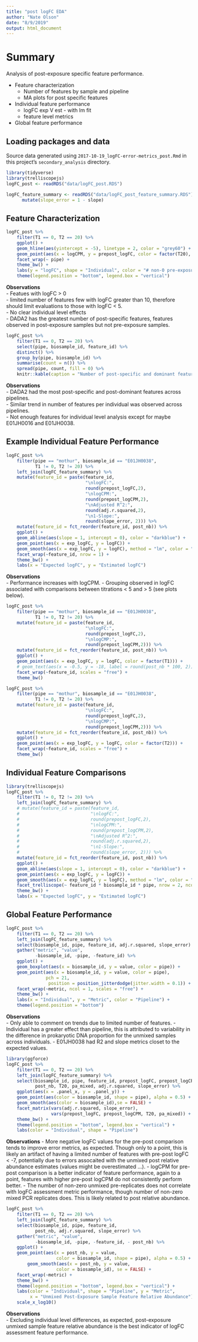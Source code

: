 ```yaml
---
title: "post logFC EDA"
author: "Nate Olson"
date: "8/9/2019"
output: html_document
---
```


# Summary
Analysis of post-exposure specific feature performance.

* Feature characterization
    - Number of features by sample and pipeline
    - MA plots for post specific features
* Individual feature performance
    * logFC exp V est - with lm fit
    * feature level metrics
* Global feature performance

## Loading packages and data
Source data generated using `2017-10-19_logFC-error-metrics_post.Rmd` in this project's `secondary_analysis` directory.
```r
library(tidyverse)
library(trelliscopejs)
logFC_post <- readRDS("data/logFC_post.RDS")

logFC_feature_summary <- readRDS("data/logFC_post_feature_summary.RDS") %>%
      mutate(slope_error = 1 - slope)
```

## Feature Characterization

```r
logFC_post %>% 
    filter(T1 == 0, T2 == 20) %>% 
    ggplot() + 
    geom_hline(aes(yintercept = -5), linetype = 2, color = "grey60") + 
    geom_point(aes(x = logCPM, y = prepost_logFC, color = factor(T20), shape = biosample_id)) + 
    facet_wrap(~ pipe) + 
    theme_bw() + 
    labs(y = "logFC", shape = "Individual", color = "# non-0 pre-exposure replicates") +
    theme(legend.position = "bottom", legend.box = "vertical")
```


__Observations__    
- Featues with logFC > 0  
- limited number of features few with logFC greater than 10, therefore should limit evaluations to those with logFC < 5.  
- No clear individual level effects  
- DADA2 has the greatest number of post-specific features, features observed in post-exposure samples but not pre-exposure samples.

```r
logFC_post %>% 
    filter(T1 == 0, T2 == 20) %>%     
    select(pipe, biosample_id, feature_id) %>% 
    distinct() %>% 
    group_by(pipe, biosample_id) %>% 
    summarise(count = n()) %>% 
    spread(pipe, count, fill = 0) %>% 
    knitr::kable(caption = "Number of post-specific and dominant features by individual and pipeline.")
```

__Observations__  
- DADA2 had the most post-specific and post-dominant features across pipelines.  
- Similar trend in number of features per individual was observed across pipelines.  
- Not enough features for individual level analysis except for maybe E01JH0016 and E01JH0038.  

## Example Individual Feature Performance

```r
logFC_post %>% 
    filter(pipe == "mothur", biosample_id == "E01JH0038",
           T1 != 0, T2 != 20) %>% 
    left_join(logFC_feature_summary) %>% 
    mutate(feature_id = paste(feature_id,
                              "\nlogFC:",
                              round(prepost_logFC,2), 
                              "\nlogCPM:", 
                              round(prepost_logCPM,2),
                              "\nAdjusted R^2:",
                              round(adj.r.squared,2),
                              "\n1-Slope:",
                              round(slope_error, 2))) %>% 
    mutate(feature_id = fct_reorder(feature_id, post_nb)) %>% 
    ggplot() + 
    geom_abline(aes(slope = 1, intercept = 0), color = "darkblue") + 
    geom_point(aes(x = exp_logFC, y = logFC)) + 
    geom_smooth(aes(x = exp_logFC, y = logFC), method = "lm", color = "darkorange") + 
    facet_wrap(~feature_id, nrow = 1) + 
    theme_bw() + 
    labs(x = "Expected logFC", y = "Estimated logFC")
```



__Observations__  
- Performance increases with logCPM. 
- Grouping observed in logFC associated with comparisons between titrations < 5 and > 5 (see plots below).


```r
logFC_post %>% 
    filter(pipe == "mothur", biosample_id == "E01JH0038",
           T1 != 0, T2 != 20) %>% 
    mutate(feature_id = paste(feature_id,
                              "\nlogFC:",
                              round(prepost_logFC,2), 
                              "\nlogCMP:", 
                              round(prepost_logCPM,2))) %>% 
    mutate(feature_id = fct_reorder(feature_id, post_nb)) %>% 
    ggplot() + 
    geom_point(aes(x = exp_logFC, y = logFC, color = factor(T1))) + 
    # geom_text(aes(x = -0.5, y = -18, label = round(post_nb * 100, 2))) + 
    facet_wrap(~feature_id, scales = "free") + 
    theme_bw()
```


```r
logFC_post %>% 
    filter(pipe == "mothur", biosample_id == "E01JH0038",
           T1 != 0, T2 != 20) %>% 
    mutate(feature_id = paste(feature_id,
                              "\nlogFC:",
                              round(prepost_logFC,2), 
                              "\nlogCMP:", 
                              round(prepost_logCPM,2))) %>% 
    mutate(feature_id = fct_reorder(feature_id, post_nb)) %>% 
    ggplot() + 
    geom_point(aes(x = exp_logFC, y = logFC, color = factor(T2))) + 
    facet_wrap(~feature_id, scales = "free") + 
    theme_bw()
```

## Individual Feature Comparisons
```r
library(trelliscopejs)
logFC_post %>% 
    filter(T1 != 0, T2 != 20) %>% 
    left_join(logFC_feature_summary) %>% 
    # mutate(feature_id = paste(feature_id,
    #                           "\nlogFC:",
    #                           round(prepost_logFC,2), 
    #                           "\nlogCPM:", 
    #                           round(prepost_logCPM,2),
    #                           "\nAdjusted R^2:",
    #                           round(adj.r.squared,2),
    #                           "\n1-Slope:",
    #                           round(slope_error, 2))) %>% 
    mutate(feature_id = fct_reorder(feature_id, post_nb)) %>% 
    ggplot() + 
    geom_abline(aes(slope = 1, intercept = 0), color = "darkblue") + 
    geom_point(aes(x = exp_logFC, y = logFC)) + 
    geom_smooth(aes(x = exp_logFC, y = logFC), method = "lm", color = "darkorange") + 
    facet_trelliscope(~ feature_id * biosample_id * pipe, nrow = 2, ncol = 5) + 
    theme_bw() + 
    labs(x = "Expected logFC", y = "Estimated logFC")
```



## Global Feature Performance

```r
logFC_post %>% 
    filter(T1 == 0, T2 == 20) %>% 
    left_join(logFC_feature_summary) %>% 
    select(biosample_id, pipe, feature_id, adj.r.squared, slope_error) %>% 
    gather("metric", "value", 
           -biosample_id, -pipe, -feature_id) %>% 
    ggplot() + 
    geom_boxplot(aes(x = biosample_id, y = value, color = pipe)) + 
    geom_point(aes(x = biosample_id, y = value, color = pipe), 
               pch = 21, 
                position = position_jitterdodge(jitter.width = 0.1)) + 
    facet_wrap(~metric, ncol = 1, scales = "free") + 
    theme_bw() + 
    labs(x = "Individual", y = "Metric", color = "Pipeline") + 
    theme(legend.position = "bottom")
```

__Observations__  
- Only able to comment on trends due to limited number of features. 
- Individual has a greater effect than pipeline, this is attributed to variability in the difference in prokaryotic DNA proportion for the unmixed samples across individuals. 
- E01JH0038 had R2 and slope metrics closet to the expected values.


```r
library(ggforce)
logFC_post %>% 
    filter(T1 == 0, T2 == 20) %>% 
    left_join(logFC_feature_summary) %>% 
    select(biosample_id, pipe, feature_id, prepost_logFC, prepost_logCPM, 
           post_nb, T20, pa_mixed, adj.r.squared, slope_error) %>% 
    ggplot(aes(x = .panel_x, y = .panel_y)) + 
    geom_point(aes(color = biosample_id, shape = pipe), alpha = 0.5) +
    geom_smooth(aes(color = biosample_id),se = FALSE) +
    facet_matrix(vars(adj.r.squared, slope_error),
                 vars(prepost_logFC, prepost_logCPM, T20, pa_mixed)) + 
    theme_bw() + 
    theme(legend.position = "bottom", legend.box = "vertical") + 
    labs(color = "Individual", shape = "Pipeline")
```

__Observations__
- More negative logFC values for the pre-post comparison tends to improve error metrics, as expected. Though only to a point, this is likely an artifact of having a limited number of features with pre-post logFC < -7, potentially due to errors assocaited with the unmixed post relative abundance estimates (values might be overestimated ...).
- logCPM for pre-post comparison is a better indicator of feature performance, again to a point, features with higher pre-post logCPM do not consistently perform better.
- The number of non-zero unmixed pre-replicates does not correlate with logFC assessment metric performance, though number of non-zero mixed PCR replicates does. This is likely related to post relative abundance.



```r
logFC_post %>% 
    filter(T1 == 0, T2 == 20) %>% 
    left_join(logFC_feature_summary) %>% 
    select(biosample_id, pipe, feature_id,
           post_nb, adj.r.squared, slope_error) %>% 
    gather("metric", "value", 
           -biosample_id, -pipe, -feature_id, - post_nb) %>% 
    ggplot() + 
    geom_point(aes(x = post_nb, y = value, 
                   color = biosample_id, shape = pipe), alpha = 0.5) +
        geom_smooth(aes(x = post_nb, y = value, 
                   color = biosample_id), se = FALSE) +
    facet_wrap(~metric) + 
    theme_bw() + 
    theme(legend.position = "bottom", legend.box = "vertical") + 
    labs(color = "Individual", shape = "Pipeline", y = "Metric", 
         x = "Unmixed Post-Exposure Sample Feature Relative Abundance") + 
    scale_x_log10()
```


__Observations__  
- Excluding individual level differences, as expected, post-exposure unmixed sample feature relative abundance is the best indicator of logFC assessment feature performance.
